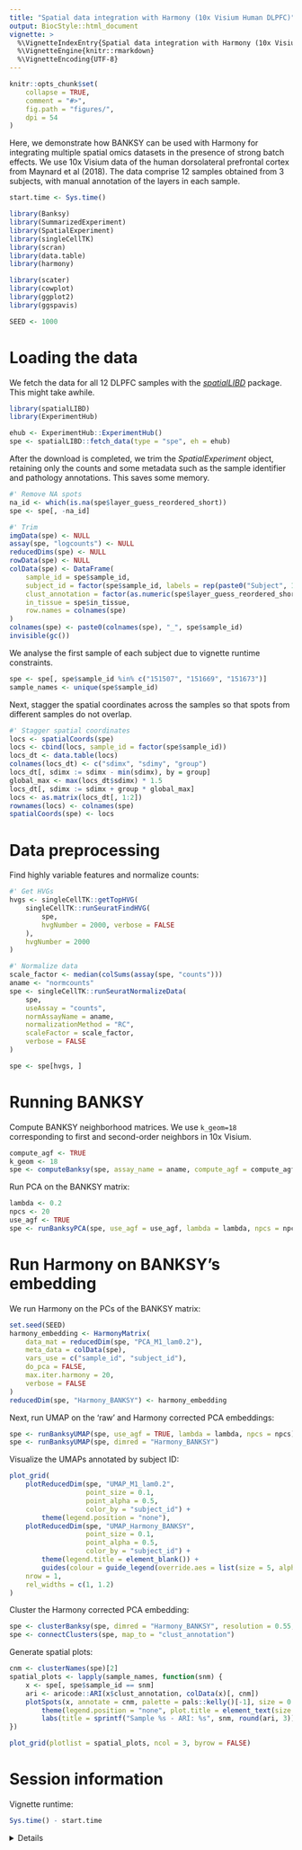 ```yaml
---
title: "Spatial data integration with Harmony (10x Visium Human DLPFC)"
output: BiocStyle::html_document
vignette: >
  %\VignetteIndexEntry{Spatial data integration with Harmony (10x Visium Human DLPFC)}
  %\VignetteEngine{knitr::rmarkdown}
  %\VignetteEncoding{UTF-8}
---
```


```r
knitr::opts_chunk$set(
    collapse = TRUE,
    comment = "#>",
    fig.path = "figures/",
    dpi = 54
)
```

Here, we demonstrate how BANKSY can be used with Harmony for integrating 
multiple spatial omics datasets in the presence of strong batch effects. We use 
10x Visium data of the human dorsolateral prefrontal cortex from Maynard et al 
(2018). The data comprise 12 samples obtained from 3 subjects, with manual 
annotation of the layers in each sample. 

```r
start.time <- Sys.time()
```

```r
library(Banksy)
library(SummarizedExperiment)
library(SpatialExperiment)
library(singleCellTK)
library(scran)
library(data.table)
library(harmony)

library(scater)
library(cowplot)
library(ggplot2)
library(ggspavis)

SEED <- 1000
```

# Loading the data

We fetch the data for all 12 DLPFC samples with the 
[*spatialLIBD*](https://bioconductor.org/packages/release/data/experiment/html/spatialLIBD.html) 
package. This might take awhile.

```r
library(spatialLIBD)
library(ExperimentHub)

ehub <- ExperimentHub::ExperimentHub()
spe <- spatialLIBD::fetch_data(type = "spe", eh = ehub)
```

After the download is completed, we trim the *SpatialExperiment* object, 
retaining only the counts and some metadata such as the sample identifier and 
pathology annotations. This saves some memory.

```r
#' Remove NA spots
na_id <- which(is.na(spe$layer_guess_reordered_short))
spe <- spe[, -na_id]

#' Trim
imgData(spe) <- NULL
assay(spe, "logcounts") <- NULL
reducedDims(spe) <- NULL
rowData(spe) <- NULL
colData(spe) <- DataFrame(
    sample_id = spe$sample_id,
    subject_id = factor(spe$sample_id, labels = rep(paste0("Subject", 1:3), each = 4)),
    clust_annotation = factor(as.numeric(spe$layer_guess_reordered_short)),
    in_tissue = spe$in_tissue,
    row.names = colnames(spe)
)
colnames(spe) <- paste0(colnames(spe), "_", spe$sample_id)
invisible(gc())
```

We analyse the first sample of each subject due to vignette runtime constraints.

```r
spe <- spe[, spe$sample_id %in% c("151507", "151669", "151673")]
sample_names <- unique(spe$sample_id)
```

Next, stagger the spatial coordinates across the samples so that spots from 
different samples do not overlap. 

```r
#' Stagger spatial coordinates
locs <- spatialCoords(spe)
locs <- cbind(locs, sample_id = factor(spe$sample_id))
locs_dt <- data.table(locs)
colnames(locs_dt) <- c("sdimx", "sdimy", "group")
locs_dt[, sdimx := sdimx - min(sdimx), by = group]
global_max <- max(locs_dt$sdimx) * 1.5
locs_dt[, sdimx := sdimx + group * global_max]
locs <- as.matrix(locs_dt[, 1:2])
rownames(locs) <- colnames(spe)
spatialCoords(spe) <- locs
```

# Data preprocessing

Find highly variable features and normalize counts:

```r
#' Get HVGs
hvgs <- singleCellTK::getTopHVG(
    singleCellTK::runSeuratFindHVG(
        spe,
        hvgNumber = 2000, verbose = FALSE
    ),
    hvgNumber = 2000
)

#' Normalize data
scale_factor <- median(colSums(assay(spe, "counts")))
aname <- "normcounts"
spe <- singleCellTK::runSeuratNormalizeData(
    spe,
    useAssay = "counts",
    normAssayName = aname,
    normalizationMethod = "RC",
    scaleFactor = scale_factor,
    verbose = FALSE
)

spe <- spe[hvgs, ]
```

# Running BANKSY

Compute BANKSY neighborhood matrices. We use `k_geom=18` corresponding to 
first and second-order neighbors in 10x Visium.

```r
compute_agf <- TRUE
k_geom <- 18
spe <- computeBanksy(spe, assay_name = aname, compute_agf = compute_agf, k_geom = k_geom)
```

Run PCA on the BANKSY matrix:

```r
lambda <- 0.2
npcs <- 20
use_agf <- TRUE
spe <- runBanksyPCA(spe, use_agf = use_agf, lambda = lambda, npcs = npcs, seed = SEED)
```

# Run Harmony on BANKSY's embedding

We run Harmony on the PCs of the BANKSY matrix:

```r
set.seed(SEED)
harmony_embedding <- HarmonyMatrix(
    data_mat = reducedDim(spe, "PCA_M1_lam0.2"),
    meta_data = colData(spe),
    vars_use = c("sample_id", "subject_id"),
    do_pca = FALSE,
    max.iter.harmony = 20,
    verbose = FALSE
)
reducedDim(spe, "Harmony_BANKSY") <- harmony_embedding
```

Next, run UMAP on the 'raw' and Harmony corrected PCA embeddings:

```r
spe <- runBanksyUMAP(spe, use_agf = TRUE, lambda = lambda, npcs = npcs)
spe <- runBanksyUMAP(spe, dimred = "Harmony_BANKSY")
```

Visualize the UMAPs annotated by subject ID:

```r
plot_grid(
    plotReducedDim(spe, "UMAP_M1_lam0.2", 
                   point_size = 0.1,
                   point_alpha = 0.5,
                   color_by = "subject_id") +
        theme(legend.position = "none"),
    plotReducedDim(spe, "UMAP_Harmony_BANKSY", 
                   point_size = 0.1,
                   point_alpha = 0.5,
                   color_by = "subject_id") +
        theme(legend.title = element_blank()) +
        guides(colour = guide_legend(override.aes = list(size = 5, alpha = 1))),
    nrow = 1,
    rel_widths = c(1, 1.2)
)
```

Cluster the Harmony corrected PCA embedding:

```r
spe <- clusterBanksy(spe, dimred = "Harmony_BANKSY", resolution = 0.55, seed = SEED)
spe <- connectClusters(spe, map_to = "clust_annotation")
```

Generate spatial plots:

```r
cnm <- clusterNames(spe)[2]
spatial_plots <- lapply(sample_names, function(snm) {
    x <- spe[, spe$sample_id == snm]
    ari <- aricode::ARI(x$clust_annotation, colData(x)[, cnm])
    plotSpots(x, annotate = cnm, palette = pals::kelly()[-1], size = 0.5) +
        theme(legend.position = "none", plot.title = element_text(size = 10)) +
        labs(title = sprintf("Sample %s - ARI: %s", snm, round(ari, 3)))
})

plot_grid(plotlist = spatial_plots, ncol = 3, byrow = FALSE)
```

# Session information

Vignette runtime:

```r
Sys.time() - start.time
```

<details>

```r
sessionInfo()
```

</details>
